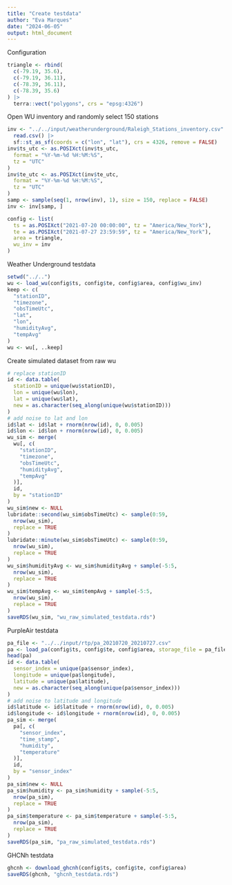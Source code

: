 ```yaml
---
title: "Create testdata"
author: "Eva Marques"
date: "2024-06-05"
output: html_document
---
```


Configuration

```r
triangle <- rbind(
  c(-79.19, 35.6),
  c(-79.19, 36.11),
  c(-78.39, 36.11),
  c(-78.39, 35.6)
) |>
  terra::vect("polygons", crs = "epsg:4326")
```

Open WU inventory and randomly select 150 stations

```r
inv <- "../../input/weatherunderground/Raleigh_Stations_inventory.csv" |>
  read.csv() |>
  sf::st_as_sf(coords = c("lon", "lat"), crs = 4326, remove = FALSE)
inv$ts_utc <- as.POSIXct(inv$ts_utc,
  format = "%Y-%m-%d %H:%M:%S",
  tz = "UTC"
)
inv$te_utc <- as.POSIXct(inv$te_utc,
  format = "%Y-%m-%d %H:%M:%S",
  tz = "UTC"
)
samp <- sample(seq(1, nrow(inv), 1), size = 150, replace = FALSE)
inv <- inv[samp, ]
```


```r
config <- list(
  ts = as.POSIXct("2021-07-20 00:00:00", tz = "America/New_York"),
  te = as.POSIXct("2021-07-27 23:59:59", tz = "America/New_York"),
  area = triangle,
  wu_inv = inv
)
```

Weather Underground testdata

```r
setwd("../..")
wu <- load_wu(config$ts, config$te, config$area, config$wu_inv)
keep <- c(
  "stationID",
  "timezone",
  "obsTimeUtc",
  "lat",
  "lon",
  "humidityAvg",
  "tempAvg"
)
wu <- wu[, ..keep]
```

Create simulated dataset from raw wu

```r
# replace stationID
id <- data.table(
  stationID = unique(wu$stationID),
  lon = unique(wu$lon),
  lat = unique(wu$lat),
  new = as.character(seq_along(unique(wu$stationID)))
)
# add noise to lat and lon
id$lat <- id$lat + rnorm(nrow(id), 0, 0.005)
id$lon <- id$lon + rnorm(nrow(id), 0, 0.005)
wu_sim <- merge(
  wu[, c(
    "stationID",
    "timezone",
    "obsTimeUtc",
    "humidityAvg",
    "tempAvg"
  )],
  id,
  by = "stationID"
)
wu_sim$new <- NULL
lubridate::second(wu_sim$obsTimeUtc) <- sample(0:59,
  nrow(wu_sim),
  replace = TRUE
)
lubridate::minute(wu_sim$obsTimeUtc) <- sample(0:59,
  nrow(wu_sim),
  replace = TRUE
)
wu_sim$humidityAvg <- wu_sim$humidityAvg + sample(-5:5,
  nrow(wu_sim),
  replace = TRUE
)
wu_sim$tempAvg <- wu_sim$tempAvg + sample(-5:5,
  nrow(wu_sim),
  replace = TRUE
)
saveRDS(wu_sim, "wu_raw_simulated_testdata.rds")
```



PurpleAir testdata

```r
pa_file <- "../../input/rtp/pa_20210720_20210727.csv"
pa <- load_pa(config$ts, config$te, config$area, storage_file = pa_file)
head(pa)
id <- data.table(
  sensor_index = unique(pa$sensor_index),
  longitude = unique(pa$longitude),
  latitude = unique(pa$latitude),
  new = as.character(seq_along(unique(pa$sensor_index)))
)
# add noise to latitude and longitude
id$latitude <- id$latitude + rnorm(nrow(id), 0, 0.005)
id$longitude <- id$longitude + rnorm(nrow(id), 0, 0.005)
pa_sim <- merge(
  pa[, c(
    "sensor_index",
    "time_stamp",
    "humidity",
    "temperature"
  )],
  id,
  by = "sensor_index"
)
pa_sim$new <- NULL
pa_sim$humidity <- pa_sim$humidity + sample(-5:5,
  nrow(pa_sim),
  replace = TRUE
)
pa_sim$temperature <- pa_sim$temperature + sample(-5:5,
  nrow(pa_sim),
  replace = TRUE
)
saveRDS(pa_sim, "pa_raw_simulated_testdata.rds")
```


GHCNh testdata

```r
ghcnh <- download_ghcnh(config$ts, config$te, config$area)
saveRDS(ghcnh, "ghcnh_testdata.rds")
```
